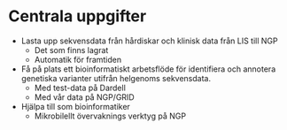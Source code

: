 # Centrala uppgifter

-   Lasta upp sekvensdata från hårdiskar och klinisk data från LIS till NGP
    -   Det som finns lagrat
    -   Automatik för framtiden
-   Få på plats ett bioinformatiskt arbetsflöde för identifiera och annotera genetiska varianter utifrån helgenoms sekvensdata.
    -   Med test-data på Dardell
    -   Med vår data på NGP/GRID
-   Hjälpa till som bioinformatiker
    -   Mikrobilellt övervaknings verktyg på NGP